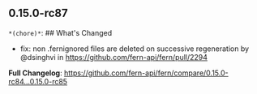 ## 0.15.0-rc87
`*(chore)*`: ## What's Changed
* fix: non .fernignored files are deleted on successive regeneration by @dsinghvi in https://github.com/fern-api/fern/pull/2294


**Full Changelog**: https://github.com/fern-api/fern/compare/0.15.0-rc84...0.15.0-rc85

